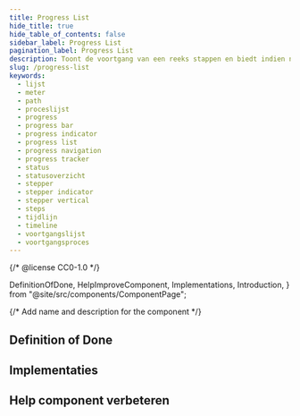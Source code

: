 ```yaml
---
title: Progress List
hide_title: true
hide_table_of_contents: false
sidebar_label: Progress List
pagination_label: Progress List
description: Toont de voortgang van een reeks stappen en biedt indien nodig extra details over een stap.
slug: /progress-list
keywords:
  - lijst
  - meter
  - path
  - proceslijst
  - progress
  - progress bar
  - progress indicator
  - progress list
  - progress navigation
  - progress tracker
  - status
  - statusoverzicht
  - stepper
  - stepper indicator
  - stepper vertical
  - steps
  - tijdlijn
  - timeline
  - voortgangslijst
  - voortgangsproces
---
```


{/* @license CC0-1.0 */}

  DefinitionOfDone,
  HelpImproveComponent,
  Implementations,
  Introduction,
} from "@site/src/components/ComponentPage";

{/* Add name and description for the component */}


<Introduction component={component} headingLevel={1} description={description} />

## Definition of Done

<DefinitionOfDone component={component} headingLevel={3} />

## Implementaties

<Implementations component={component} headingLevel={3} />

## Help component verbeteren

<HelpImproveComponent component={component} headingLevel={3} />

